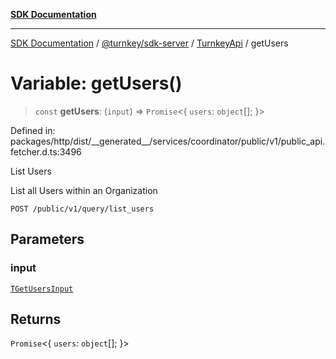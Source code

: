 [**SDK Documentation**](../../../../../README.mdx)

***

[SDK Documentation](../../../../../packages.mdx) / [@turnkey/sdk-server](../../../README.mdx) / [TurnkeyApi](../README.mdx) / getUsers

# Variable: getUsers()

> `const` **getUsers**: (`input`) => `Promise`\<\{ `users`: `object`[]; \}\>

Defined in: packages/http/dist/\_\_generated\_\_/services/coordinator/public/v1/public\_api.fetcher.d.ts:3496

List Users

List all Users within an Organization

`POST /public/v1/query/list_users`

## Parameters

### input

[`TGetUsersInput`](../type-aliases/TGetUsersInput.mdx)

## Returns

`Promise`\<\{ `users`: `object`[]; \}\>

